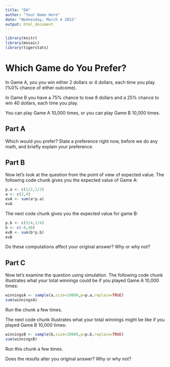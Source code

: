 ```yaml
---
title: "DA"
author: "Your Name Here"
date: "Wednesday, March 4 2015"
output: html_document
---
```


```r
library(knitr)
library(mosaic)
library(tigerstats)
```

# Which Game do You Prefer?

In Game A, you you win either 2 dollars or 4 dollars, each time you play.  (%0% chance of either outcome).

In Game B you have a 75% chance to lose 8 dollars and a 25% chance to win 40 dollars, each time you play.

You can play Game A 10,000 times, or you can play Game B 10,000 times.

## Part A

Which would you prefer?  State a preference right now, before we do any math, and briefly explain your preference.


## Part B

Now let's look at the question from the point of view of expected value.  The following code chunk gives you the expected value of Game A:

```r
p.a <- c(1/2,1/2)
a <- c(2,4)
evA <- sum(a*p.a)
evA
```

The next code chunk gives you the expected value for game B:

```r
p.b <- c(3/4,1/4)
b <- c(-8,40)
evB <- sum(b*p.b)
evB
```

Do these computations affect your original answer?  Why or why not?



## Part C

Now let's examine the question using simulation.  The following code chunk illustrates what your total winnings could be if you played Game A 10,000 times:

```r
winningsA <- sample(a,size=10000,p=p.a,replace=TRUE)
sum(winningsA)
```

Run the chunk a few times.

The next code chunk illustrates what your total winnings might be like if you played Game B 10,000 times:

```r
winningsB <- sample(b,size=10000,p=p.b,replace=TRUE)
sum(winningsB)
```

Run this chunk a few times.

Does the results alter you original answer?  Why or why not?